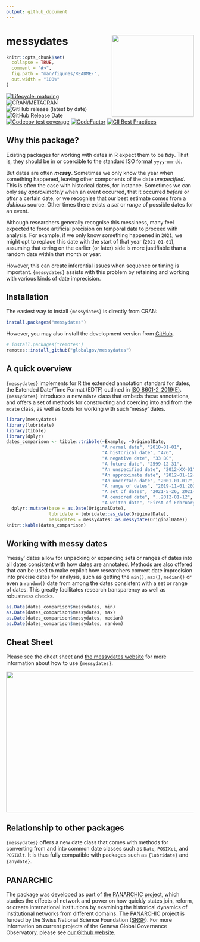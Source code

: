 ```yaml
---
output: github_document
---
```

# messydates <img src="man/figures/messydates_hexlogo.png" align="right" width="220"/>

```r
knitr::opts_chunk$set(
  collapse = TRUE,
  comment = "#>",
  fig.path = "man/figures/README-",
  out.width = "100%"
)
```

<!-- badges: start -->
[![Lifecycle: maturing](https://img.shields.io/badge/lifecycle-maturing-blue.svg)](https://lifecycle.r-lib.org/articles/stages.html#maturing)
![CRAN/METACRAN](https://img.shields.io/cran/v/messydates)
![GitHub release (latest by date)](https://img.shields.io/github/v/release/globalgov/messydates)
![GitHub Release Date](https://img.shields.io/github/release-date/globalgov/messydates)
<!-- ![GitHub issues](https://img.shields.io/github/issues-raw/globalgov/messydates) -->
[![Codecov test coverage](https://codecov.io/gh/globalgov/messydates/branch/main/graph/badge.svg)](https://app.codecov.io/gh/globalgov/messydates?branch=main)
[![CodeFactor](https://www.codefactor.io/repository/github/globalgov/messydates/badge)](https://www.codefactor.io/repository/github/globalgov/messydates)
[![CII Best Practices](https://bestpractices.coreinfrastructure.org/projects/5061/badge)](https://bestpractices.coreinfrastructure.org/projects/5061)
<!-- badges: end -->

## Why this package?

Existing packages for working with dates in R expect them to be _tidy_.
That is, they should be in or coercible to the standard ISO format `yyyy-mm-dd`.

But dates are often **_messy_**.
Sometimes we only know the year when something happened,
leaving other components of the date _unspecified_.
This is often the case with historical dates, for instance.
Sometimes we can only say _approximately_ when an event occurred,
that it occurred _before_ or _after_ a certain date,
or we recognise that our best estimate comes from a _dubious_ source.
Other times there exists a _set_ or _range_ of possible dates for an event.

Although researchers generally recognise this messiness,
many feel expected to force artificial precision on temporal data to proceed with analysis.
For example, if we only know something happened in `2021`,
we might opt to replace this date with the start of that year (`2021-01-01`),
assuming that erring on the earlier (or later) side is more justifiable than 
a random date within that month or year.

However, this can create inferential issues when sequence or timing is important.
`{messydates}` assists with this problem by retaining and working
with various kinds of date imprecision.

## Installation

The easiest way to install `{messydates}` is directly from CRAN:

``` r
install.packages("messydates")
```

However, you may also install the development version from [GitHub](https://github.com/).

``` r
# install.packages("remotes")
remotes::install_github("globalgov/messydates")
```

## A quick overview

`{messydates}` implements for R the extended annotation standard for dates,
the Extended Date/Time Format (EDTF) outlined in [ISO 8601-2_2019(E)](https://www.iso.org/standard/70908.html).
`{messydates}` introduces a new `mdate` class that embeds these annotations,
and offers a set of methods for constructing and coercing into and from the `mdate` class,
as well as tools for working with such 'messy' dates.

```r
library(messydates)
library(lubridate)
library(tibble)
library(dplyr)
dates_comparison <- tibble::tribble(~Example, ~OriginalDate,
                                    "A normal date", "2010-01-01",
                                    "A historical date", "476",
                                    "A negative date", "33 BC",
                                    "A future date", "2599-12-31",
                                    "An unspecified date", "2012-XX-01",
                                    "An approximate date", "2012-01-12~",
                                    "An uncertain date", "2001-01-01?",
                                    "A range of dates", "2019-11-01:2020-01-01",
                                    "A set of dates", "2021-5-26, 2021-6-10, 2021-11-19, 2021-12-4",
                                    "A censored date", "..2012-01-12", 
                                    "A writen date", "First of February, two thousand and twenty-one") %>%
  dplyr::mutate(base = as.Date(OriginalDate),
                lubridate = lubridate::as_date(OriginalDate),
                messydates = messydates::as_messydate(OriginalDate))
knitr::kable(dates_comparison)
```

## Working with messy dates

'messy' dates allow for unpacking or expanding sets or ranges of dates
into all dates consistent with how dates are annotated.
Methods are also offered that can be used to make explicit how researchers convert date imprecision
into precise dates for analysis, such as getting the `min()`, `max()`, `median()` or even a `random()` date
from among the dates consistent with a set or range of dates.
This greatly facilitates research transparency as well as robustness checks.

```r
as.Date(dates_comparison$messydates, min)
as.Date(dates_comparison$messydates, max)
as.Date(dates_comparison$messydates, median)
as.Date(dates_comparison$messydates, random)
```

## Cheat Sheet

Please see the cheat sheet and [the messydates website](https://globalgov.github.io/messydates/) for more information about 
how to use `{messydates}`.

<a href="https://github.com/globalgov/messydates/blob/main/man/figures/cheatsheet.pdf"><img src="https://raw.githubusercontent.com/globalgov/messydates/main/man/figures/cheatsheet.png" width="525" height="378"/></a>

## Relationship to other packages

`{messydates}` offers a new date class that comes with methods for converting from and into
common date classes such as `Date`, `POSIXct`, and `POSIXlt`.
It is thus fully compatible with packages such as `{lubridate}` and `{anydate}`.

## PANARCHIC

The package was developed as part of [the PANARCHIC project](https://panarchic.ch), 
which studies the effects of network and power on how quickly states join, reform, or create 
international institutions by examining the historical dynamics of institutional networks from different domains.
The PANARCHIC project is funded by the Swiss National Science Foundation ([SNSF](https://p3.snf.ch/Project-188976)).
For more information on current projects of the Geneva Global Governance Observatory, 
please see [our Github website](https://github.com/globalgov).
